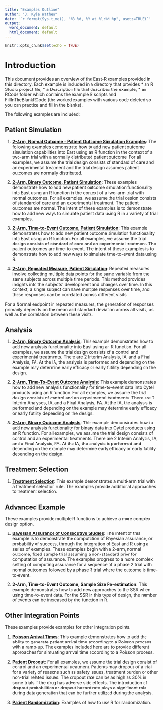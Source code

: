 ```yaml
---
title: "Examples Outline"
author: "J. Kyle Wathen"
date: '`r format(Sys.time(), "%B %d, %Y at %l:%M %p", usetz=TRUE)`'
output:
  word_document: default
  html_document: default
---
```


```r
knitr::opts_chunk$set(echo = TRUE)
```

# Introduction 
This document provides an overview of the East-R examples provided in this directory.  Each example is included in a directory that provides 
* an R Studio project file, 
* a Description file that describes the example, 
* an RCode folder which contains the example R scripts and FillInTheBlankRCode (the worked examples with various code deleted so you can practice and fill in the blanks). 

The following examples are included:

## Patient Simulation 

1. **[2-Arm, Normal Outcome - Patient Outcome Simulation Examples](2ArmNormalOutcomePatientSimulationDescription.html)**:
The following examples demonstrate how to add new patient outcome simulation capabilities into East using an R function in the context of a two-arm trial with a normally distributed patient outcome. For all examples, we assume the trial design consists of standard of care and an experimental treatment and the trial design assumes patient outcomes are normally distributed.

1. **[2-Arm, Binary Outcome, Patient Simulation](2ArmBinaryOutcomePatientSimulation.html)**: These examples demonstrate how to add new patient outcome simulation functionality into East using an R function in the context of a two-arm trial with normal outcomes. For all examples, we assume the trial design consists of standard of care and an experimental treatment. The patient outcomes are normal. The intent of these examples is to demonstrate how to add new ways to simulate patient data using R in a variety of trial examples.

1. **[2-Arm, Time-to-Event Outcome, Patient Simulation](2ArmTimeToEventOutcomePatientSimulationDescription.html)**: This example demonstrates how to add new patient outcome simulation functionality into East using an R function. For all examples, we assume the trial design consists of standard of care and an experimental treatment. The patient outcomes are time-to-event. The intent of these examples is to demonstrate how to add new ways to simulate time-to-event data using R.  

1. **[2-Arm, Repeated Measure, Patient Simulation](2ArmNormalRepeatedMeasuresResponseGeneration.html)**:
Repeated measures involve collecting multiple data points for the same variable from the same subjects across multiple time periods. This method provides insights into the subjects' development and changes over time. In this context, a single subject can have multiple responses over time, and these responses can be correlated across different visits.

For a Normal endpoint in repeated measures, the generation of responses primarily depends on the mean and standard deviation across all visits, as well as the correlation between these visits.

## Analysis 

1. **[2-Arm, Binary Outcome Analysis](2ArmBinaryOutcomeAnalysisDescription.html)**: This example demonstrates how to add new analysis functionality into East using an R function. For all examples, we assume the trial design consists of a control and experimental treatments. There are 2 Interim Analysis, IA, and a Final Analysis, FA. At the IA, the analysis is performed and depending on the example may determine early efficacy or early futility depending on the design.

1. **[2-Arm, Time-To-Event Outcome  Analysis](2ArmTimeToEventOutcomeAnalysisDescription.html)**: This example demonstrates how to add new analysis functionality  for time-to-event data into Cytel products using an R function.  For all examples, we assume the trial design consists of control and an experimental treatments. There are 2 Interim Analyses, IA, and a Final Analysis, FA. At the IA, the analysis is performed and depending on the example may determine early efficacy or early futility depending on the design.

1. **[2-Arm, Binary Outcome Analysis](2ArmBinaryOutcomeAnalysisDescription.html)**: This example demonstrates how to add new analysis functionality for binary data into Cytel products using an R function.  For all examples, we assume the trial design consists of control and an experimental treatments. There are 2 Interim Analysis, IA, and a Final Analysis, FA. At the IA, the analysis is performed and depending on the example may determine early efficacy or early futility depending on the design.


## Treatment Selection 

1. **[Treatment Selection](TreatmentSelectionDescription.html)**: This example demonstrates a multi-arm trial with a treatment selection rule. The examples provide additional approaches to treatment selection. 

## Advanced Example
These examples provide multiple R functions to achieve a more complex design option. 

1. **[Bayesian Assurance of Consecutive Studies](AssurnaceConsecutiveStudies.html)**: The intent of this example is to demonstrate the computation of Bayesian assurance, or probability of success, through the integration of East and R using a series of examples. These examples begin with a 2-arm, normal outcome, fixed sample trial assuming a non-standard prior for computation of assurance. The examples progress to a more complex setting of computing assurance for a sequence of a phase 2 trial with normal outcomes followed by a phase 3 trial where the outcome is time-to-event.

1. **2-Arm, Time-to-Event Outcome, Sample Size Re-estimation**: This example demonstrates how to add new approaches to the SSR when using time-to-event data. For the SSR in this type of design, the number of events can be increased by the function in R.



## Other Integration Points
These examples provide examples for other integration points. 

1. **[Poisson Arrival Times](GeneratePoissonArrival.html)**: This example demonstrates how to add the ability to generate patient arrival time according to a Poisson process with a ramp-up.  The examples included here are to provide different approaches for simulating arrival time according to a Poisson process. 

1. **[Patient Dropout](PatientDroput.html)**: For all examples, we assume the trial design consist of control and an experimental treatment. Patients may dropout of a trial for a variety of reasons such as safety issues, treatment burden or other non-trial related issues. The dropout rate can be as high as 30% in some trials if the drug has adverse side effects. The introduction of dropout probabilities or dropout hazard rate plays a significant role during data generation that can be further utilized during the analysis.


1. **[Patient Randomization](PatientRandomization.html)**: Examples of how to use R for randomization.